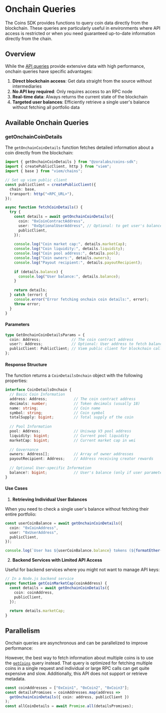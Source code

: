 # Onchain Queries

The Coins SDK provides functions to query coin data directly from the blockchain. These queries are particularly useful in environments where API access is restricted or when you need guaranteed up-to-date information directly from the chain.

## Overview

While the [API queries](/coins/sdk/queries/coin) provide extensive data with high performance, onchain queries have specific advantages:

1. **Direct blockchain access**: Get data straight from the source without intermediaries
2. **No API key required**: Only requires access to an RPC node
3. **Real-time data**: Always returns the current state of the blockchain
5. **Targeted user balances**: Efficiently retrieve a single user's balance without fetching all portfolio data

## Available Onchain Queries

### getOnchainCoinDetails

The `getOnchainCoinDetails` function fetches detailed information about a coin directly from the blockchain:

```ts
import { getOnchainCoinDetails } from "@zoralabs/coins-sdk";
import { createPublicClient, http } from "viem";
import { base } from "viem/chains";

// Set up viem public client
const publicClient = createPublicClient({
  chain: base,
  transport: http("<RPC_URL>"),
});

async function fetchCoinDetails() {
  try {
    const details = await getOnchainCoinDetails({
      coin: "0xCoinContractAddress",
      user: "0xOptionalUserAddress", // Optional: to get user's balance
      publicClient,
    });
    
    console.log("Coin market cap:", details.marketCap);
    console.log("Coin liquidity:", details.liquidity);
    console.log("Coin pool address:", details.pool);
    console.log("Coin owners:", details.owners);
    console.log("Payout recipient:", details.payoutRecipient);
    
    if (details.balance) {
      console.log("User balance:", details.balance);
    }
    
    return details;
  } catch (error) {
    console.error("Error fetching onchain coin details:", error);
    throw error;
  }
}
```

#### Parameters

```typescript
type GetOnchainCoinDetailsParams = {
  coin: Address;              // The coin contract address
  user?: Address;             // Optional: User address to fetch balance for
  publicClient: PublicClient; // Viem public client for blockchain calls
};
```

#### Response Structure

The function returns a `CoinDetailsOnchain` object with the following properties:

```typescript
interface CoinDetailsOnchain {
  // Basic Coin Information
  address: Address;            // The coin contract address
  decimals: number;            // Token decimals (usually 18)
  name: string;                // Coin name
  symbol: string;              // Coin symbol
  totalSupply: bigint;         // Total supply of the coin
  
  // Pool Information
  pool: Address;               // Uniswap V3 pool address
  liquidity: bigint;           // Current pool liquidity
  marketCap: bigint;           // Current market cap in wei
  
  // Governance
  owners: Address[];           // Array of owner addresses
  payoutRecipient: Address;    // Address receiving creator rewards
  
  // Optional User-specific Information
  balance?: bigint;            // User's balance (only if user parameter provided)
}
```

#### Use Cases

1. **Retrieving Individual User Balances**

When you need to check a single user's balance without fetching their entire portfolio:

```typescript
const userCoinBalance = await getOnchainCoinDetails({
  coin: "0xCoinAddress",
  user: "0xUserAddress",
  publicClient,
});

console.log(`User has ${userCoinBalance.balance} tokens (${formatEther(userCoinBalance.balance)} ETH)`);
```

2. **Backend Services with Limited API Access**

Useful for backend services where you might not want to manage API keys:

```typescript
// In a Node.js backend service
async function getCoinMarketCap(coinAddress) {
  const details = await getOnchainCoinDetails({
    coin: coinAddress,
    publicClient,
  });
  
  return details.marketCap;
}
```

## Parallelism

Onchain queries are asynchronous and can be parallelized to improve performance:

However, the best way to fetch information about multiple coins is to use the [`getCoins`](/coins/sdk/queries/coin#getcoins) query instead.
That query is optimized for fetching multiple coins in a single request and individual or large RPC calls can get quite expensive and slow.
Additionally, this API does not support or retrieve metadata.

```typescript
const coinAddresses = ["0xCoin1", "0xCoin2", "0xCoin3"];
const detailsPromises = coinAddresses.map(address => 
  getOnchainCoinDetails({ coin: address, publicClient })
);
const allCoinDetails = await Promise.all(detailsPromises);
```